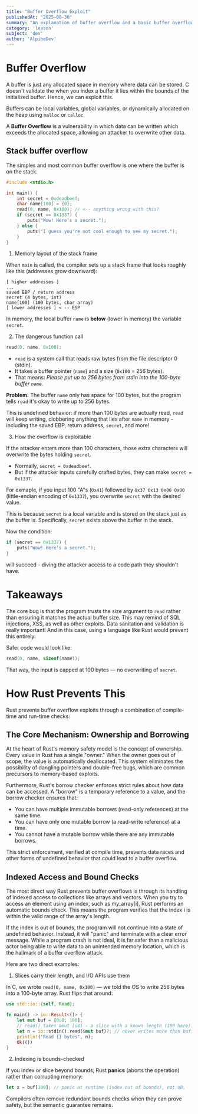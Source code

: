 ```yaml
---
title: "Buffer Overflow Exploit"
publishedAt: "2025-08-30"
summary: "An explanation of buffer overflow and a basic buffer overflow expliot."
category: 'lesson'
subject: 'dev'
author: 'AlpineDev'
---
```


# Buffer Overflow

A buffer is just any allocated space in memory where data can be stored. C doesn't validate the when you index a buffer it lies within the bounds of the initialized buffer. Hence, we can exploit this.

Buffers can be local variables, global variables, or dynamically allocated on the heap using `malloc` or `calloc`.

A **Buffer Overflow** is a vulnerability in which data can be written which exceeds the allocated space, allowing an attacker to overwrite other data.

## Stack buffer overflow

The simples and most common buffer overflow is one where the buffer is on the stack.

```c
#include <stdio.h>

int main() {
	int secret = 0xdeadbeef;
	char name[100] = {0};
	read(0, name, 0x100); // <-- anything wrong with this?
	if (secret == 0x1337) {
		puts("Wow! Here's a secret.");
	} else {
		puts("I guess you're not cool enough to see my secret.");
	}
}
```

1. Memory layout of the stack frame

When `main` is called, the compiler sets up a stack frame that looks roughly like this (addresses grow downward):

```
[ higher addresses ]
...
saved EBP / return address
secret (4 bytes, int)
name[100] (100 bytes, char array)
[ lower addresses ] < -- ESP
```

In memory, the local buffer `name` is **below** (lower in memory) the variable `secret`.

2. The dangerous function call

```c
read(0, name, 0x100);
```

- `read` is a system call that reads raw bytes from the file descriptor 0 (stdin).
- It takes a buffer pointer (`name`) and a size (`0x100` = 256 bytes).
- That means: _Please put up to 256 bytes from stdin into the 100-byte buffer `name`_.

**Problem:** The buffer `name` only has space for 100 bytes, but the program tells `read` it's okay to write up to 256 bytes.

This is undefined behavior: if more than 100 bytes are actually read, `read` will keep writing, clobbering anything that lies after `name` in memory - including the saved EBP, return address, `secret`, and more!

3. How the overflow is exploitable

If the attacker enters more than 100 characters, those extra characters will overwrite the bytes holding `secret`.
- Normally, `secret = 0xdeadbeef`.
- But if the attacker inputs carefully crafted bytes, they can make `secret = 0x1337`.

For exmaple, if you input 100 "A"s (`0x41`) followed by `0x37 0x13 0x00 0x00` (little-endian encoding of `0x1337`), you overwrite `secret` with the desired value.

This is because `secret` is a local variable and is stored on the stack just as the buffer is. Specifically, `secret` exists above the buffer in the stack.

Now the condition:

```c
if (secret == 0x1337) {
	puts("Wow! Here's a secret.");
}
```

will succeed - diving the attacker access to a code path they shouldn't have.

# Takeaways

The core bug is that the program trusts the size argument to `read` rather than ensuring it matches the actual buffer size. This may remind of SQL injections, XSS, as well as other exploits. Data sanitation and validation is really important! And in this case, using a language like Rust would prevent this entirely.

Safer code would look like:

```c
read(0, name, sizeof(name));
```

That way, the input is capped at 100 bytes &mdash; no overwriting of `secret`.

# How Rust Prevents This

Rust prevents buffer overflow exploits through a combination of compile-time and run-time checks.

## The Core Mechanism: Ownership and Borrowing

At the heart of Rust's memory safety model is the concept of ownership. Every value in Rust has a single "owner." When the owner goes out of scope, the value is automatically deallocated. This system eliminates the possibility of dangling pointers and double-free bugs, which are common precursors to memory-based exploits.

Furthermore, Rust's borrow checker enforces strict rules about how data can be accessed. A "borrow" is a temporary reference to a value, and the borrow checker ensures that:

- You can have multiple immutable borrows (read-only references) at the same time.
- You can have only one mutable borrow (a read-write reference) at a time.
- You cannot have a mutable borrow while there are any immutable borrows.

This strict enforcement, verified at compile time, prevents data races and other forms of undefined behavior that could lead to a buffer overflow.

## Indexed Access and Bound Checks

The most direct way Rust prevents buffer overflows is through its handling of indexed access to collections like arrays and vectors. When you try to access an element using an index, such as my_array[i], Rust performs an automatic bounds check. This means the program verifies that the index i is within the valid range of the array's length.

If the index is out of bounds, the program will not continue into a state of undefined behavior. Instead, it will "panic" and terminate with a clear error message. While a program crash is not ideal, it is far safer than a malicious actor being able to write data to an unintended memory location, which is the hallmark of a buffer overflow attack.

Here are two direct examples:

1. Slices carry their length, and I/O APIs use them

In C, we wrote `read(0, name, 0x100)` &mdash; we told the OS to write 256 bytes into a 100-byte array. Rust flips that around:

```rust
use std::io::{self, Read};

fn main() -> io::Result<()> {
	let mut buf = [0u8; 100];
	// read() takes &mut [u8] - a slice with a known length (100 here).
	let n = io::stdin().read(&mut buf)?; // never writes more than buf.len()
	println!("Read {} bytes", n);
	Ok(())
}
```

2. Indexing is bounds-checked

If you index or slice beyond bounds, Rust **panics** (aborts the operation) rather than corrupting memory:

```rust
let x = buf[100]; // panic at runtime (index out of bounds), not UB.
```

Compilers often remove redundant bounds checks when they can prove safety, but the semantic guarantee remains.
